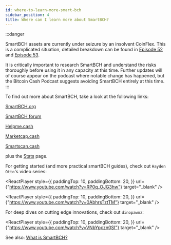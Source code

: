 ```yaml
---
id: where-to-learn-more-smart-bch
sidebar_position: 4
title: Where can I learn more about SmartBCH?
---
```



:::danger

SmartBCH assets are currently under seizure by an insolvent CoinFlex. This is a complicated situation, detailed breakdown can be found in [Episode 52](/docs/52) and [Episode 53](/docs/53).

It is critically important to research SmartBCH and understand the risks thoroughly before using it in any capacity at this time. Further updates will of course appear on the podcast where notable change has happened, but the Bitcoin Cash Podcast suggests avoiding SmartBCH entirely at this time.
:::

To find out more about SmartBCH, take a look at the following links:

[SmartBCH.org](https://smartbch.org/)

[SmartBCH forum](https://research.smartbch.org/)

[Helpme.cash](https://helpme.cash/)

[Marketcap.cash](https://www.marketcap.cash/)

[Smartscan.cash](https://www.smartscan.cash/)

plus the [Stats](/stats#smart-bch) page.

For getting started (and more practical smartBCH guides), check out `Hayden Otto`'s video series:

<ReactPlayer
  style={{
    paddingTop: 10,
    paddingBottom: 20,
  }}
  url={"https://www.youtube.com/watch?v=RP0q_OJG3hw"}
  target="_blank"
/>

<ReactPlayer
  style={{
    paddingTop: 10,
    paddingBottom: 20,
  }}
  url={"https://www.youtube.com/watch?v=0AbhrsTztTM"}
  target="_blank"
/>

For deep dives on cutting edge innovations, check out `dinopawnz`:

<ReactPlayer
  style={{
    paddingTop: 10,
    paddingBottom: 20,
  }}
  url={"https://www.youtube.com/watch?v=VNbYpczn0SI"}
  target="_blank"
/>

See also: [What is SmartBCH?](/faqs/SmartBCH/what-is-smart-bch)
